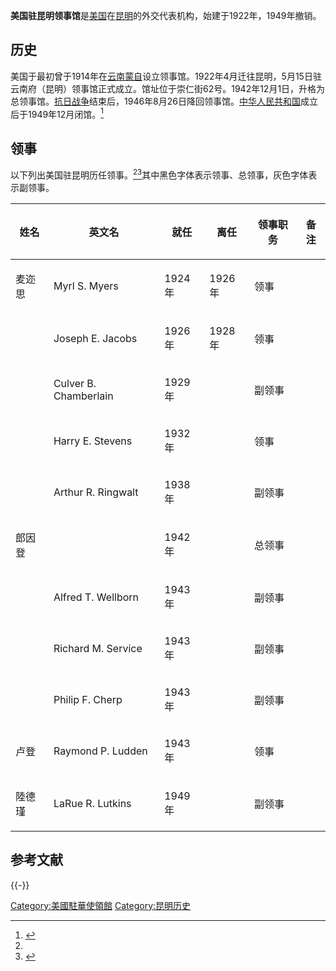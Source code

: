 '''美国驻昆明领事馆'''是[[美国|美国]]在[[昆明|昆明]]的外交代表机构，始建于1922年，1949年撤销。

== 历史 ==
美国于最初曾于1914年在[[云南|云南]][[蒙自|蒙自]]设立领事馆。1922年4月迁往昆明，5月15日驻云南府（昆明）领事馆正式成立。馆址位于崇仁街62号。1942年12月1日，升格为总领事馆。[[抗日战争|抗日战争]]结束后，1946年8月26日降回领事馆。[[中华人民共和国|中华人民共和国]]成立后于1949年12月闭馆。<ref name="yn">{{cite web|url=http://www.yfao.gov.cn/showMain.aspx?id=5|title=云南外事大事记|publisher=云南省人民政府外事办公室|deadurl=yes|archiveurl=https://web.archive.org/web/20110904194414/http://www.yfao.gov.cn/showMain.aspx?id=5|archivedate=2011-09-04}}</ref>

== 领事 ==
以下列出美国驻昆明历任领事。<ref name="yn" /><ref>{{cite web|url=http://politicalgraveyard.com/geo/ZZ/CH-consuls.html|title=U.S. consular officials in China|publisher=''The Political Graveyard''|access-date=2011-09-01|archive-date=2021-04-19|archive-url=https://web.archive.org/web/20210419220504/https://politicalgraveyard.com/geo/ZZ/CH-consuls.html|dead-url=no}}</ref>其中黑色字体表示领事、总领事，灰色字体表示副领事。

{| class="wikitable" 
|- 
! 姓名
! 英文名
! 就任
! 离任
! 领事职务
! 备注
|-
| 麦迩思 || Myrl S. Myers || 1924年 || 1926年 || 领事 ||
|-
| {{Link-en|雅克博 (美國外交官)|Joseph E. Jacobs|雅克博}}|| Joseph E. Jacobs || 1926年 || 1928年 || 领事 ||
|- style="color:#777777"
| || Culver B. Chamberlain || 1929年 || || 副领事 ||
|-
| || Harry E. Stevens || 1932年 || || 领事 ||
|- style="color:#777777"
| || Arthur R. Ringwalt || 1938年 || || 副领事 ||
|-
| 郎因登 || || 1942年 || || 总领事 ||
|- style="color:#777777"
| || Alfred T. Wellborn || 1943年 || || 副领事 ||
|- style="color:#777777"
| || Richard M. Service || 1943年 || || 副领事 ||
|- style="color:#777777"
| || Philip F. Cherp || 1943年 || || 副领事 ||
|-
| 卢登 || Raymond P. Ludden || 1943年 || || 领事 ||
|- style="color:#777777"
| 陸德瑾 || LaRue R. Lutkins || 1949年 || || 副领事 ||
|}

==参考文献==
{{Reflist}}

{{-}}
{{美国驻华使领馆}}

[[Category:美國駐華使領館|Category:美國駐華使領館]]
[[Category:昆明历史|Category:昆明历史]]